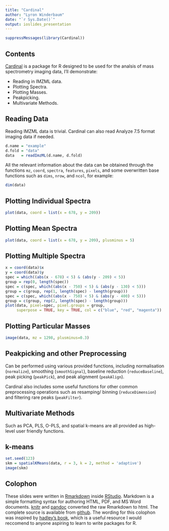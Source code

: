 ```yaml
---
title: "Cardinal"
author: "Lyron Winderbaum"
date: "`r Sys.Date()`"
output: ioslides_presentation
---
```


```r
suppressMessages(library(Cardinal))
```

## Contents

[Cardinal](https://bioconductor.org/packages/release/bioc/html/Cardinal.html)
is a package for R designed to be used for the analsis of mass spectrometry 
imaging data, I'll demonstrate:

- Reading in IMZML data.
- Plotting Spectra.
- Plotting Masses.
- Peakpicking.
- Multivariate Methods.

## Reading Data

Reading IMZML data is trivial. Cardinal can also read Analyze 7.5 format imaging
data if needed.

```r
d.name = "example"
d.fold = "data"
data   = readImzML(d.name, d.fold)
```

All the relevant information about the data can be obtained through the 
functions `mz`, `coord`, `spectra`, `features`, `pixels`, and some overwritten
base functions such as `dims`, `nrow`, and `ncol`, for example:

```r
dim(data)
```


## Plotting Individual Spectra

```r
plot(data, coord = list(x = 678, y = 209))
```

## Plotting Mean Spectra

```r
plot(data, coord = list(x = 678, y = 209), plusminus = 5)
```

## Plotting Multiple Spectra

```r
x = coord(data)$x
y = coord(data)$y
spec = which((abs(x - 678) < 5) & (abs(y - 209) < 5))
group = rep(0, length(spec))
spec = c(spec, which((abs(x - 750) < 5) & (abs(y - 130) < 5)))
group = c(group, rep(1, length(spec) - length(group)))
spec = c(spec, which((abs(x - 750) < 5) & (abs(y - 400) < 5)))
group = c(group, rep(2, length(spec) - length(group)))
plot(data, pixel=spec, pixel.groups = group, 
     superpose = TRUE, key = TRUE, col = c("blue", "red", "magenta"))
```


## Plotting Particular Masses

```r
image(data, mz = 1298, plusminus=0.3)
```

## Peakpicking and other Preprocessing

Can be performed using various provided functions, including normalisation 
(`normalize`), smoothing (`smoothSignal`), baseline reduction 
(`reduceBaseline`), peak picking (`peakPick`), and peak alignment (`peakAlign`).

Cardinal also includes some useful functions for other common preprocessing
operations such as resamping/ binning (`reduceDimension`) and filtering rare
peaks (`peakFilter`).

<!-- ## PCA -->

<!-- ```{r pca_loadings, cache = TRUE} -->
<!-- pca = PCA(data, ncomp = 1) -->
<!-- plot(pca) -->
<!-- ``` -->

<!-- ## PCA Scores -->

<!-- ```{r pca_scores, cache = TRUE, dependson = "pca_loadings"} -->
<!-- image(pca) -->
<!-- ``` -->

## Multivariate Methods

Such as PCA, PLS, O-PLS, and spatial k-means are all provided as high-level
user friendly functions.

## k-means

```r
set.seed(123)
skm = spatialKMeans(data, r = 3, k = 2, method = 'adaptive')
image(skm)
```


## Colophon

These slides were written in [Rmarkdown](http://rmarkdown.rstudio.com/) inside 
[RStudio](https://www.rstudio.com/products/rstudio/). 
Markdown is a simple formatting syntax for authoring HTML, PDF, and MS Word 
documents.
[knitr](http://yihui.name/knitr/) and [pandoc](http://pandoc.org/) converted the 
raw Rmarkdown to html. The complete source is available from 
[github](https://github.com/Armadilloa16/cardinal). The wording for this 
colophon was inspired by [hadley's book](http://r-pkgs.had.co.nz/), which is a 
useful resource I would reccomend to anyone aspiring to learn to write packages
for R.

<!-- ## Colophon -->

<!-- ```{r session_info, size = 'large'} -->
<!-- devtools::session_info() -->
<!-- ``` -->
